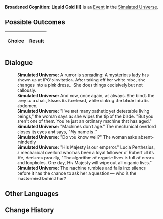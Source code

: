 {{Simulated Universe Event Infobox
|title         = Broadened Cognition: Liquid Gold (II)
|image         = Random Event 410.png
|type          =
|domains_su    = 
|domains_ext   = 
|domains_swarm = 
|domains_gng   = 
|requirements  =
|prev          = {{tx}}
|next          = {{tx}}
|indexRewards  =
|characters    = 
}}
'''Broadened Cognition: Liquid Gold (II)''' is an [[Simulated Universe/Events|Event]] in the [[Simulated Universe]].

==Possible Outcomes==
{| class="article-table"
!Choice
!Result

|}

<!--
==Gameplay Notes==

-->
==Dialogue==
{{Dialogue Start}}
:'''Simulated Universe:''' A rumor is spreading: A mysterious lady has shown up at IPC's invitation. After taking off her white robe, she changes into a pink dress... She does things decisively but not callously.
:'''Simulated Universe:''' And now, once again, as always. She binds the prey to a chair, kisses its forehead, while sinking the blade into its abdomen.
:'''Simulated Universe:''' "I've met many pathetic yet detestable living beings," the woman says as she wipes the tip of the blade. "But you aren't one of them. You're just an ordinary machine that has aged."
:'''Simulated Universe:''' "Machines don't age." The mechanical overlord closes its eyes and says, "My name is {{Color|Keyword|Ludia Perthesius}}."
:'''Simulated Universe:''' "Do you know {{Color|Keyword|Rubert}} well?" The woman asks absent-mindedly.
:'''Simulated Universe:''' "His Majesty is our emperor." Ludia Perthesius, a mechanical overlord who has been a loyal follower of Rubert all its life, declares proudly, "The algorithm of organic lives is full of errors and loopholes. One day, His Majesty will wipe out all organic lives."
:'''Simulated Universe:''' The machine rumbles and falls into silence before it has the chance to ask her a question &mdash; who is the mastermind behind her?
{{Dialogue End}}

==Other Languages==
{{Other Languages
|zhs   = 认知拓宽：「流动的金黄」•其二
|zht   = 認知拓寬：「流動的金黃」•其二
|ja    = 認識拡張：「流れる黄金」・その2
|ko    = 인지 확대: 「흐르는 황금」•2
|es    = Expansión perceptiva: oro líquido II
|fr    = Élévation de la conscience : Or liquide (II)
|ru    = Расширение сознания: Жидкое золото II
|th    = ขยายการรับรู้: "ทองคำไหลหลั่ง" (2)
|vi    = Mở Rộng Tri Thức: Vàng Lưu Thông 2
|de    = Kognitive Erweiterung: Flüssiges Gold (II)
|id    = Ekspansi Kognitif: "Emas Mengalir" (2)
|pt    = Expansão Cognitiva: Ouro Líquido (II)
}}

==Change History==
{{Change History|1.0}}
